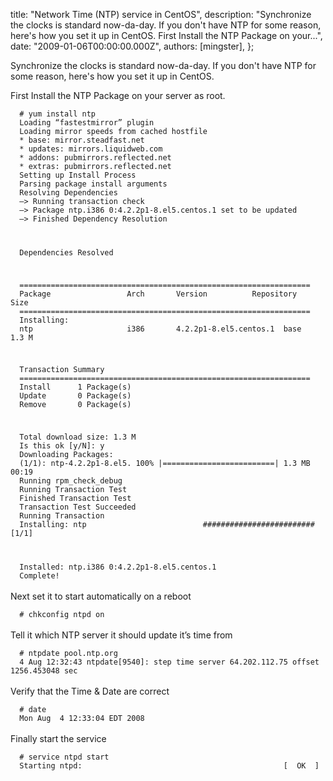 
  title: "Network Time (NTP) service in CentOS",
  description: "Synchronize the clocks is standard now-da-day. If you don't have NTP for some reason, here's how you set it up in CentOS. First Install the NTP Package on your...",
  date: "2009-01-06T00:00:00.000Z",
  authors: [mingster],
};

<p>Synchronize the clocks is standard now-da-day.  If you don't have NTP for some reason, here's how you set it up in CentOS.</p>
<p>First Install the NTP Package on your server as root.<br /><code><br />  # yum install ntp<br />  Loading “fastestmirror” plugin<br />  Loading mirror speeds from cached hostfile<br />  * base: mirror.steadfast.net<br />  * updates: mirrors.liquidweb.com<br />  * addons: pubmirrors.reflected.net<br />  * extras: pubmirrors.reflected.net<br />  Setting up Install Process<br />  Parsing package install arguments<br />  Resolving Dependencies<br />  –&gt; Running transaction check<br />  —&gt; Package ntp.i386 0:4.2.2p1-8.el5.centos.1 set to be updated<br />  –&gt; Finished Dependency Resolution</p>
<p>  Dependencies Resolved</p>
<p>  =================================================================<br />  Package                 Arch       Version          Repository        Size<br />  =================================================================<br />  Installing:<br />  ntp                     i386       4.2.2p1-8.el5.centos.1  base              1.3 M</p>
<p>  Transaction Summary<br />  =================================================================<br />  Install      1 Package(s)<br />  Update       0 Package(s)<br />  Remove       0 Package(s)</p>
<p>  Total download size: 1.3 M<br />  Is this ok [y/N]: y<br />  Downloading Packages:<br />  (1/1): ntp-4.2.2p1-8.el5. 100% |=========================| 1.3 MB    00:19<br />  Running rpm_check_debug<br />  Running Transaction Test<br />  Finished Transaction Test<br />  Transaction Test Succeeded<br />  Running Transaction<br />  Installing: ntp                          ######################### [1/1]</p>
<p>  Installed: ntp.i386 0:4.2.2p1-8.el5.centos.1<br />  Complete!<br /></code><br />Next set it to start automatically on a reboot<br /><code><br />  # chkconfig ntpd on<br /></code><br />Tell it which NTP server it should update it’s time from<br /><code><br />  # ntpdate pool.ntp.org<br />  4 Aug 12:32:43 ntpdate[9540]: step time server 64.202.112.75 offset 1256.453048 sec<br /></code><br />Verify that the Time &amp; Date are correct<br /><code><br />  # date<br />  Mon Aug  4 12:33:04 EDT 2008<br /></code><br />Finally start the service<br /><code><br />  # service ntpd start<br />  Starting ntpd:                                             [  OK  ]<br /></code></p>
